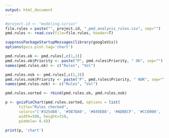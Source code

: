 ```yaml
---
output: html_document
---
```


```r

#project.id <- "modeling.sirius"
file.rules = paste("", project.id, "_pmd_analysis_rules.csv", sep="")
pmd.rules <- read.csv(file=file.rules, header=T)

suppressPackageStartupMessages(library(googleVis))
options(gvis.plot.tag='chart')

pmd.rules.ok <- pmd.rules[,c(1,2)]
pmd.rules.ok$Priority <- paste("P", pmd.rules$Priority, " OK", sep="")
names(pmd.rules.ok) <- c("Rules", "Vol")

pmd.rules.nok <- pmd.rules[,c(1,3)]
pmd.rules.nok$Priority <- paste("P", pmd.rules$Priority, " NOK", sep="")
names(pmd.rules.nok) <- c("Rules", "Vol")

pmd.rules.sorted <- rbind(pmd.rules.ok, pmd.rules.nok)

p <- gvisPieChart(pmd.rules.sorted, options = list(
      title="Rules checked",
      colors="['#325d88', '#5B7DA0', '#849EB8', '#ADBECF', '#CC0000', '#DD5500', '#EEAA00', '#FFCC66']",
      width=500, height=310,
      pieHole= 0.4))

print(p, 'chart')
```